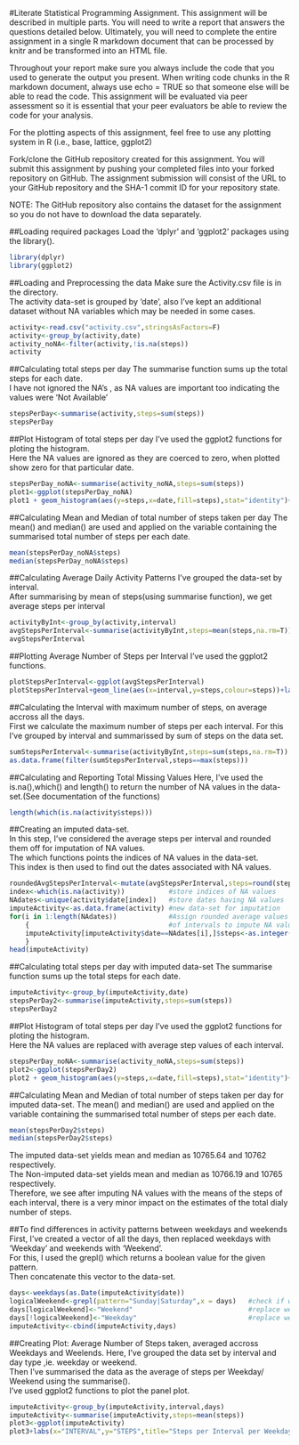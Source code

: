 #Literate Statistical Programming Assignment.
This assignment will be described in multiple parts. You will need to write a report that answers the questions detailed below. Ultimately, you will need to complete the entire assignment in a single R markdown document that can be processed by knitr and be transformed into an HTML file.  

Throughout your report make sure you always include the code that you used to generate the output you present. When writing code chunks in the R markdown document, always use echo = TRUE so that someone else will be able to read the code. This assignment will be evaluated via peer assessment so it is essential that your peer evaluators be able to review the code for your analysis.  

For the plotting aspects of this assignment, feel free to use any plotting system in R (i.e., base, lattice, ggplot2)  

Fork/clone the GitHub repository created for this assignment. You will submit this assignment by pushing your completed files into your forked repository on GitHub. The assignment submission will consist of the URL to your GitHub repository and the SHA-1 commit ID for your repository state.  

NOTE: The GitHub repository also contains the dataset for the assignment so you do not have to download the data separately.  

##Loading required packages
Load the 'dplyr' and 'ggplot2' packages using the library().
```r
library(dplyr)
library(ggplot2)
```

##Loading and Preprocessing the data
Make sure the Activity.csv file is in the directory.  
The activity data-set is grouped by 'date', also I've kept an additional dataset without NA variables which may be needed in some cases.
```r
activity<-read.csv("activity.csv",stringsAsFactors=F)
activity<-group_by(activity,date)
activity_noNA<-filter(activity,!is.na(steps))
activity
```

##Calculating total steps per day
The summarise function sums up the total steps for each date.  
I have not ignored the NA's , as NA values are important too indicating the values were 'Not Available'
```r
stepsPerDay<-summarise(activity,steps=sum(steps))
stepsPerDay
```

##Plot Histogram of total steps per day
I've used the ggplot2 functions for ploting the histogram.  
Here the NA values are ignored as they are coerced to zero, when plotted show zero for that particular date.
```r
stepsPerDay_noNA<-summarise(activity_noNA,steps=sum(steps))
plot1<-ggplot(stepsPerDay_noNA)
plot1 + geom_histogram(aes(y=steps,x=date,fill=steps),stat="identity")+theme(axis.text.x=element_text(angle=90,size=9,face="bold",colour="black"),axis.text.y=element_text(face="bold",colour="black"))+labs(x="STEPS",y="DATE",title="Total Steps Each Day")+scale_y_continuous(limits=c(0,22000),breaks=seq(0,22000,by=2000))+scale_x_discrete(breaks=c(stepsPerDay_noNA$date[seq(1,length(stepsPerDay_noNA$steps),by=2)]))
```


##Calculating Mean and Median of total number of steps taken per day
The mean() and median() are used and applied on the variable containing the summarised total number of steps per each date.
```r
mean(stepsPerDay_noNA$steps)
median(stepsPerDay_noNA$steps)
```

##Calculating Average Daily Activity Patterns
I've grouped the data-set by interval.  
After summarising by mean of steps(using summarise function), we get average steps per interval
```r
activityByInt<-group_by(activity,interval)
avgStepsPerInterval<-summarise(activityByInt,steps=mean(steps,na.rm=T))
avgStepsPerInterval
```

##Plotting Average Number of Steps per Interval
I've used the ggplot2 functions.  
```r
plotStepsPerInterval<-ggplot(avgStepsPerInterval)
plotStepsPerInterval+geom_line(aes(x=interval,y=steps,colour=steps))+labs(x="INTERVAL",y="STEPS",title="Average Steps Per Interval")+scale_x_continuous(limits=c(0,max(avgStepsPerInterval$interval)+100),breaks=seq(0,2500,by=100))+scale_y_continuous(limits=c(0,225),breaks=seq(0,225,by=25))+theme(axis.text=element_text(angle=45,face="bold",colour="black"))
```

##Calculating the Interval with maximum number of steps, on average accross all the days.  
First we calculate the maximum number of steps per each interval. For this I've grouped by interval and summarissed by sum of steps on the data set.
```r
sumStepsPerInterval<-summarise(activityByInt,steps=sum(steps,na.rm=T))
as.data.frame(filter(sumStepsPerInterval,steps==max(steps)))
```

##Calculating and Reporting Total Missing Values
Here, I've used the is.na(),which() and length() to return the number of NA values in the data-set.(See documentation of the functions)
```r
length(which(is.na(activity$steps)))
```

##Creating an imputed data-set.  
In this step, I've considered the average steps per interval and rounded them off for imputation of NA values.  
The which functions points the indices of NA values in the data-set.  
This index is then used to find out the dates associated with NA values.  

```r
roundedAvgStepsPerInterval<-mutate(avgStepsPerInterval,steps=round(steps))
index<-which(is.na(activity))           #store indices of NA values
NAdates<-unique(activity$date[index])   #store dates having NA values
imputeActivity<-as.data.frame(activity) #new data-set for imputation
for(i in 1:length(NAdates))             #Assign rounded average values of steps
    {                                   #of intervals to impute NA values
    imputeActivity[imputeActivity$date==NAdates[i],]$steps<-as.integer(roundedAvgStepsPerInterval$steps)
    }
head(imputeActivity)
```


##Calculating total steps per day with imputed data-set
The summarise function sums up the total steps for each date.  
```r
imputeActivity<-group_by(imputeActivity,date)
stepsPerDay2<-summarise(imputeActivity,steps=sum(steps))
stepsPerDay2
```

##Plot Histogram of total steps per day
I've used the ggplot2 functions for ploting the histogram.  
Here the NA values are replaced with average step values of each interval.
```r
stepsPerDay_noNA<-summarise(activity_noNA,steps=sum(steps))
plot2<-ggplot(stepsPerDay2)
plot2 + geom_histogram(aes(y=steps,x=date,fill=steps),stat="identity")+theme(axis.text.x=element_text(angle=90,size=9,face="bold",colour="black"),axis.text.y=element_text(face="bold",colour="black"))+labs(x="STEPS",y="DATE",title="Total Steps Each Day")+scale_y_continuous(limits=c(0,22000),breaks=seq(0,22000,by=2000))+scale_x_discrete(breaks=c(stepsPerDay2$date[seq(1,length(stepsPerDay2$steps),by=2)]))
```

##Calculating Mean and Median of total number of steps taken per day for imputed data-set.
The mean() and median() are used and applied on the variable containing the summarised total number of steps per each date.
```r
mean(stepsPerDay2$steps)
median(stepsPerDay2$steps)
```

The imputed data-set yields mean and median as 10765.64 and 10762 respectively.  
The Non-imputed data-set yields mean and median as 10766.19 and 10765 respectively.  
Therefore, we see after imputing NA values with the means of the steps of each interval, there is a very minor impact on the estimates of the total dialy number of steps.

##To find differences in activity patterns between weekdays and weekends
First, I've created a vector of all the days, then replaced weekdays with 'Weekday' and weekends with 'Weekend'.  
For this, I used the grepl() which returns a boolean value for the given pattern.  
Then concatenate this vector to the data-set.  
```r
days<-weekdays(as.Date(imputeActivity$date))
logicalWeekend<-grepl(pattern="Sunday|Saturday",x = days)   #check if weekend
days[logicalWeekend]<-"Weekend"                             #replace weenend days
days[!logicalWeekend]<-"Weekday"                            #replace weekday days
imputeActivity<-cbind(imputeActivity,days)
```

##Creating Plot: Average Number of Steps taken, averaged accross Weekdays and Weelends.
Here, I've grouped the data set by interval and day type ,ie. weekday or weekend.  
Then I've summarised the data as the average of steps per Weekday/ Weekend using the summarise().  
I've used ggplot2 functions to plot the panel plot.

```r
imputeActivity<-group_by(imputeActivity,interval,days)
imputeActivity<-summarise(imputeActivity,steps=mean(steps))
plot3<-ggplot(imputeActivity)
plot3+labs(x="INTERVAL",y="STEPS",title="Steps per Interval per Weekdays, Weekends")+geom_line(aes(x=interval,y=steps,colour=days))+facet_grid(~days)+ scale_color_manual(values = c("steelblue","red"))+theme(legend.position="none",axis.text=element_text(face="bold",colour="black",angle=45))+scale_x_continuous(limits=c(0,max(avgStepsPerInterval$interval)+100),breaks=seq(0,2500,by=250))+scale_y_continuous(limits=c(0,225),breaks=seq(0,225,by=25))
```